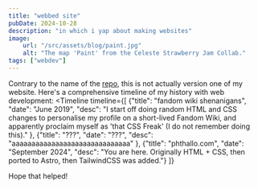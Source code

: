 ```yaml
---
title: "webbed site"
pubDate: 2024-10-28
description: "in which i yap about making websites"
image:
    url: "/src/assets/blog/paint.jpg"
    alt: "The map 'Paint' from the Celeste Strawberry Jam Collab."
tags: ["webdev"]
---
```


<BlogLayout 
    title={frontmatter.title}
    description={frontmatter.description} 
    image={frontmatter.image.url} 
    alt={frontmatter.image.alt} 
    date={(frontmatter.pubDate).toString().slice(0,10)} 
    tags={frontmatter.tags}>

Contrary to the name of the [repo](https://github.com/phthallo/site-v1), this is not actually version one of my website. Here's a comprehensive timeline of my history with web development:
<Timeline timeline={[
    {"title": "fandom wiki shenanigans", "date": "June 2019", "desc": "I start off doing random HTML and CSS changes to personalise my profile on a short-lived Fandom Wiki, and apparently proclaim myself as 'that CSS Freak' (I do not remember doing this)." },
    {"title": "???", "date": "???", "desc": "aaaaaaaaaaaaaaaaaaaaaaaaaaaaaa" },
    {"title": "phthallo.com", "date": "September 2024", "desc": "You are here. Originally HTML + CSS, then ported to Astro, then TailwindCSS was added."}
    ]}
></Timeline>
Hope that helped! 
</BlogLayout>